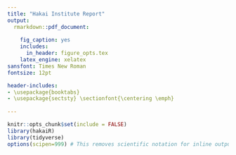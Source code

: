```yaml
---
title: "Hakai Institute Report"
output:
  rmarkdown::pdf_document:
    
    fig_caption: yes
    includes:
      in_header: figure_opts.tex
    latex_engine: xelatex
sansfont: Times New Roman
fontsize: 12pt

header-includes:
- \usepackage{booktabs}
- \usepackage{sectsty} \sectionfont{\centering \emph}
      
---
```


\begin{center}
\large
— Hakai Institute—
\end{center}

```r
knitr::opts_chunk$set(include = FALSE)
library(hakaiR)
library(tidyverse)
options(scipen=999) # This removes scientific notation for inline output ie `r object` in the report text
```

